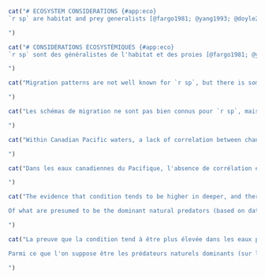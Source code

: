 \clearpage

```r
cat("# ECOSYSTEM CONSIDERATIONS {#app:eco}
`r sp` are habitat and prey generalists [@fargo1981; @yang1993; @doyle2018]. However, we report diet composition from Alaska, because no diet data are collected on any of the surveys used in this assessment. Based on almost `r f(2000)` stomachs collected in the early 1990s in the GOA, `r  sp` consumed a diet dominated by zooplankton, fish, and benthic invertebrates [@yang1993; @goa2019]. For juveniles (<= 20 cm TL), euphausiids made up nearly 60% of their diet, followed by capelin at 24%. Adults consumed mostly capelin (*Mallotus villosus*), euphausiids, adult and juvenile Walleye Pollock (*Gadus chalcogrammus*), Pandalid shrimp, herring, and other forage fish, none of which account for more than 22% of the overall diet. In the same region and time period, predation by Pacific Cod (*Gadus macrocephalus*), Pacific Halibut (*Hippoglossus stenolepis*), and Steller sea lions (*Eumetopias jubatus*) together explained about 10% of adult arrowtooth mortality and the flatfish trawl fishery accounted for 2% [@goa2019]. Juvenile `r  sp` mortality was caused by adult `r  sp`, and both adult and juvenile pollock, but the total of these mortality sources is less than 7% of juvenile `r sp` production [@goa2019].

")
```

```r
cat("# CONSIDÉRATIONS ÉCOSYSTÉMIQUES {#app:eco}
`r sp` sont des généralistes de l'habitat et des proies [@fargo1981; @yang1993; @doyle2018]. Cependant, nous rapportons la composition du régime alimentaire de l'Alaska, car aucune donnée sur le régime alimentaire n'est collectée dans le cadre des enquêtes utilisées dans cette évaluation. D'après les estomacs de presque `r f(2000)` collectés au début des années 1990 dans la GOA, `r sp` avait un régime alimentaire dominé par le zooplancton, les poissons et les invertébrés benthiques [@yang1993; @goa2019]. Pour les juvéniles (<= 20 cm TL), les euphausiacés représentaient près de 60% de leur régime alimentaire, suivis par le capelan à 24%. Les adultes consommaient principalement du capelan (*Mallotus villosus*), des euphausiacés, des dorés jaunes adultes et juvéniles (*Gadus chalcogrammus*), des crevettes pandalides, des harengs et d'autres poissons fourrages, dont aucun ne représente plus de 22 % du régime alimentaire global. Dans la même région et à la même période, la prédation par la morue du Pacifique (*Gadus macrocephalus*), le flétan du Pacifique (*Hippoglossus stenolepis*) et les otaries de Steller (*Eumetopias jubatus*) expliquent ensemble environ 10 % de la mortalité des adultes et la pêche au chalut des poissons plats représente 2 % [@goa2019]. La mortalité des juvéniles de `r sp` a été causée par les `r sp` adultes et le colin adulte et juvénile, mais le total de ces sources de mortalité représente moins de 7 % de la production de `r sp` juvéniles [@goa2019].

")
```

```r
cat("Migration patterns are not well known for `r sp`, but there is some indication that larger fish may migrate to deeper water in winter and shallower water in summer [@arf1995; @arf2001]. Spawning and hatching occur in these deeper waters (> 350 m) along the continental shelf break in fall and winter [@arf1995; @blood2007]. At these depths, predation risk is relatively low, and cold temperatures along with intrinsically low metabolic rates ensure extended availability of yolk reserves, lowering the risk of larval starvation [@doyle2018]. Larval duration and drift is protracted, contributing to widespread delivery of larvae to coastal, continental shelf and slope waters and resulting in low connectivity between spawning and settlement areas [@doyle2018]. In the GOA, the smallest fish (< 10 cm) were typically found shallower than 200 m with all immature fish (< 30 cm) concentrating at < 400 m. In colder years, these size classes tended to be found deeper. In contrast, mature fish (30--60 cm) tended to be found deepest (> 800 m) in warmer years [@doyle2018]. A preliminary climate-related vulnerability assessment for GOA indicated low risk, high resilience overall; however, there exists some potential stage-specific sensitivity to temporal mis-match between larvae and zooplankton prey with increased temperatures [@doyle2018]. 

")
```

```r
cat("Les schémas de migration ne sont pas bien connus pour `r sp`, mais il y a des indications que les plus gros poissons peuvent migrer vers des eaux plus profondes en hiver et des eaux moins profondes en été [@arf1995; @arf2001]. Le frai et l'éclosion ont lieu dans ces eaux plus profondes (> 350 m) le long du rebord du plateau continental en automne et en hiver [@arf1995; @blood2007]. À ces profondeurs, le risque de prédation est relativement faible, et les températures froides ainsi que les taux métaboliques intrinsèquement bas assurent une disponibilité prolongée des réserves vitellines, ce qui réduit le risque de famine des larves [@doyle2018]. La durée et la dérive des larves sont prolongées, ce qui contribue à une livraison étendue des larves dans les eaux côtières, du plateau continental et du talus, et se traduit par une faible connectivité entre les zones de frai et de peuplement [@doyle2018]. Dans le GOA, les plus petits poissons (< 10 cm) se trouvaient généralement à moins de 200 m de profondeur, tous les poissons immatures (< 30 cm) se concentrant à < 400 m. Au cours des années plus froides, ces classes de taille avaient tendance à se trouver plus en profondeur. En revanche, les poissons matures (30-60 cm) avaient tendance à se trouver plus profondément (> 800 m) au cours des années plus chaudes [@doyle2018]. Une évaluation préliminaire de la vulnérabilité liée au climat pour la GOA a indiqué un risque faible, une résilience élevée dans l'ensemble; cependant, il existe une certaine sensibilité potentielle spécifique au stade à l'inadéquation temporelle entre les larves et les proies zooplanctoniques avec l'augmentation des températures [@doyle2018]. 

")
```

```r
cat("Within Canadian Pacific waters, a lack of correlation between change in abundance and changes in condition suggests that bottom-up ecosystem effects are unlikely to be driving overall stock status for `r  sp`. Coastwide within Canada, the condition index dropped steadily between 2004 and 2012 (Fig. \@ref(fig:condition-index)), while the survey biomass index for the same area increased by over 50% (Fig. \@ref(fig:geo-indexes-cpue)). Likewise, a sharp increase in condition index in 2015 has not been associated with any positive trajectories in biomass in the following 7 years.

")
```

```r
cat("Dans les eaux canadiennes du Pacifique, l'absence de corrélation entre les changements d'abondance et les changements de condition suggère qu'il est peu probable que les effets écosystémiques ascendants soient à l'origine de l'état général du stock de `r sp`. Sur l'ensemble de la côte canadienne, l'indice de condition a chuté régulièrement entre 2004 et 2012 (Fig. \@ref(fig:condition-index)), alors que l'indice de biomasse de l'étude pour la même zone a augmenté de plus de 50 % (Fig. \@ref(fig:geo-indexes-cpue)). De même, une forte augmentation de l'indice de condition en 2015 n'a pas été associée à des trajectoires positives de la biomasse au cours des 7 années suivantes.

")
```

```r
cat("The evidence that condition tends to be higher in deeper, and therefore cooler, waters is consistent with findings of some potential sensitivity to temperature [@english2021]. Local warming (positive temperature velocity) was associated with declines in biomass only in already warmer areas, and associated with increases biomass of immatures (~ 38 cm for females, ~ 31 cm for males) in cooler areas. However, when the shape of depth effect on condition was allowed to vary between year, there was not an obvious difference between warmer and cooler years (Fig. \@ref(fig:condition-tv)). If there is any weak association, it might be that condition is higher in shallower waters in the warmer year, which is consistent with the coastwide condition index also climbing steeply between 2013 and 2015, the period that includes the 2014--2016 marine heat wave and spikes in the abundances of some more southern species of euphausiid [@boldt2021]. In contrast, mean body condition in the GOA was low during the marine heat wave (2015) and even lower in 2017 [@goa2019]. This was hypothesized to be due to both increased energetic demands with warm temperatures and lack of forage fish prey. Marine heat wave conditions occurred again in the Northeast Pacific in 2018, and 2019--2020, although they were not as extreme as in 2014--2016 [@boldt2021].

Of what are presumed to be the dominant natural predators (based on data from Alaska [@goa2019]) few appear likely to cause the declines in `r sp` spawning biomass since 2011 (Figure \@ref(fig:fig-base-sb)). Walleye Pollock, predators of juvenile `r sp`, have experienced an overall increase in survey biomass punctuated by a shortterm declines that either coincided with (southern stock) or preceeded (northern stock) the downturn in `r sp`. Abundances of both Pacific Cod [@forrest2020pcod] and Pacific Halibut [@dfo2022synopsis] appear to have been relatively stable at the decadal scale, despite considerable interannual variability. Only Steller's Sea Lion have experienced a steady population growth rate of around 4.3% per year during the past two decades [@dfo2021sealion], but without any obvious changes in trajectory that could be associated with the changes in `r sp` spawning biomass.

")
```

```r
cat("La preuve que la condition tend à être plus élevée dans les eaux plus profondes, et donc plus fraîches, est cohérente avec les résultats d'une certaine sensibilité potentielle à la température [@english2021]. Le réchauffement local (vitesse de température positive) a été associé à des baisses de biomasse uniquement dans les zones déjà plus chaudes, et à des augmentations de la biomasse des immatures (~ 38 cm pour les femelles, ~ 31 cm pour les mâles) dans les zones plus froides. Cependant, lorsque la forme de l'effet de la profondeur sur la condition a été autorisée à varier d'une année à l'autre, il n'y avait pas de différence évidente entre les années plus chaudes et plus froides (Fig. \@ref(fig:condition-tv)). S'il existe une faible association, c'est peut-être parce que la condition est plus élevée dans les eaux moins profondes au cours de l'année la plus chaude, ce qui est cohérent avec le fait que l'indice de condition à l'échelle de la côte a également grimpé en flèche entre 2013 et 2015, période qui comprend la vague de chaleur marine de 2014-2016 et les pics d'abondance de certaines espèces d'euphausiacés plus méridionales [@boldt2021]. En revanche, la condition corporelle moyenne dans le GOA était faible pendant la vague de chaleur marine (2015) et encore plus faible en 2017 [@goa2019]. On a émis l'hypothèse que cela était dû à la fois à des exigences énergétiques accrues avec les températures chaudes et au manque de poissons fourrage. Des vagues de chaleur marine se sont à nouveau produites dans le Pacifique Nord-Est en 2018 et en 2019-2020, bien qu'elles n'aient pas été aussi extrêmes qu'en 2014-2016 [@boldt2021].

Parmi ce que l'on suppose être les prédateurs naturels dominants (sur la base des données de l'Alaska [@goa2019]), peu semblent susceptibles de causer les déclins de la biomasse de frai `r sp` depuis 2011 (Figure \@ref(fig:fig-base-sb)). Le doré jaune, prédateur des juvéniles de `r sp`, a connu une augmentation globale de la biomasse étudiée, ponctuée par un déclin à court terme qui a coïncidé (stock méridional) ou précédé (stock septentrional) le déclin de `r sp`. Les abondances du cabillaud du Pacifique [@forrest2020pcod] et du flétan du Pacifique [@dfo2022synopsis] semblent avoir été relativement stables à l'échelle décennale, malgré une variabilité interannuelle considérable. Seule l'otarie de Steller a connu un taux de croissance démographique régulier d'environ 4,3 % par an au cours des deux dernières décennies [@dfo2021sealion], mais sans aucun changement évident de trajectoire qui pourrait être associé aux changements de la biomasse reproductrice `r sp`.

")
```
